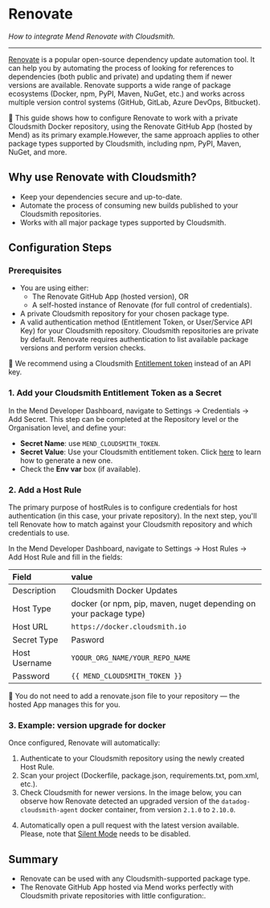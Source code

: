 

# Renovate

_How to integrate Mend Renovate with Cloudsmith._

---

[Renovate](https://github.com/renovatebot/renovate) is a popular open-source dependency update automation tool. It can help you by automating the process of looking for references to dependencies (both public and private) and updating them if newer versions are available. Renovate supports a wide range of package ecosystems (Docker, npm, PyPI, Maven, NuGet, etc.) and works across multiple version control systems (GitHub, GitLab, Azure DevOps, Bitbucket).

<Note>📘 This guide shows how to configure Renovate to work with a private Cloudsmith Docker repository, using the Renovate GitHub App (hosted by Mend) as its primary example.However, the same approach applies to other package types supported by Cloudsmith, including npm, PyPI, Maven, NuGet, and more.</Note>

## Why use Renovate with Cloudsmith?

- Keep your dependencies secure and up-to-date.
- Automate the process of consuming new builds published to your Cloudsmith repositories.
- Works with all major package types supported by Cloudsmith.

## Configuration Steps

### Prerequisites

- You are using either:
  - The Renovate GitHub App (hosted version), OR
  - A self-hosted instance of Renovate (for full control of credentials).
- A private Cloudsmith repository for your chosen package type.
- A valid authentication method (Entitlement Token, or User/Service API Key) for your Cloudsmith repository. Cloudsmith repositories are private by default. Renovate requires authentication to list available package versions and perform version checks.

<Note>📘 We recommend using a Cloudsmith [Entitlement token](/software-distribution/entitlement-tokens) instead of an API key.</Note>

### 1. Add your Cloudsmith Entitlement Token as a Secret

In the Mend Developer Dashboard, navigate to Settings → Credentials → Add Secret. This step can be completed at the Repository level or the Organisation level, and define your:
- **Secret Name**: use `MEND_CLOUDSMITH_TOKEN`.
- **Secret Value**: Use your Cloudsmith entitlement token. Click [here](/software-distribution/entitlement-tokens-via-the-website-ui#creating-entitlement-tokens) to learn how to generate a new one.
- Check the **Env var** box (if available).

<BlockImage src={set_secret} alt=""></BlockImage>

### 2. Add a Host Rule

The primary purpose of hostRules is to configure credentials for host authentication (in this case, your private repository). In the next step, you'll tell Renovate how to match against your Cloudsmith repository and which credentials to use.

In the Mend Developer Dashboard, navigate to Settings → Host Rules → Add Host Rule and fill in the fields:

| Field         | value                                                             |
| :------------ | :---------------------------------------------------------------- |
| Description   | Cloudsmith Docker Updates                                         |
| Host Type     | docker (or npm, pip, maven, nuget depending on your package type) |
| Host URL      | `https://docker.cloudsmith.io`                                    |
| Secret Type      | Pasword                                                        |
| Host Username | `YOOUR_ORG_NAME/YOUR_REPO_NAME`                                   |
| Password      | `{{ MEND_CLOUDSMITH_TOKEN }}`                                     |

<BlockImage src={host_rule} alt=""></BlockImage>

<Note>📘  You do not need to add a renovate.json file to your repository — the hosted App manages this for you.</Note>

### 3. Example: version upgrade for docker

Once configured, Renovate will automatically:
1. Authenticate to your Cloudsmith repository using the newly created Host Rule.
2. Scan your project (Dockerfile, package.json, requirements.txt, pom.xml, etc.).
3. Check Cloudsmith for newer versions. In the image below, you can observe how Renovate detected an upgraded version of the `datadog-cloudsmith-agent` docker container, from version `2.1.0` to `2.10.0`.

<BlockImage src={output1} alt=""></BlockImage>

4. Automatically open a pull request with the latest version available. Please, note that [Silent Mode](https://docs.renovatebot.com/configuration-options/#mode) needs to be disabled.

<BlockImage src={output2} alt=""></BlockImage>

## Summary

- Renovate can be used with any Cloudsmith-supported package type.
- The Renovate GitHub App hosted via Mend works perfectly with Cloudsmith private repositories with little configuration:.